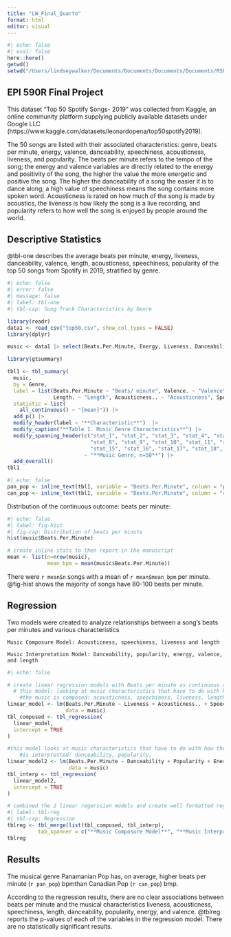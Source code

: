 ```yaml
---
title: "LW_Final_Quarto"
format: html
editor: visual
---
```

```r
#| echo: false
#| eval: false
here::here()
getwd()
setwd("/Users/lindseywalker/Documents/Documents/Documents/Documents/RSPH/FALL 2023/EPI590R/LW-EPI590R-final")
```



## EPI 590R Final Project

This dataset "Top 50 Spotify Songs- 2019" was collected from Kaggle, an online community platform supplying publicly available datasets under Google LLC (https://www.kaggle.com/datasets/leonardopena/top50spotify2019).

The 50 songs are listed with their associated characteristics: genre, beats per minute, energy, valence, danceability, speechiness, acousticness, liveness, and popularity. The beats per minute refers to the tempo of the song; the energy and valence variables are directly related to the energy and positivity of the song, the higher the value the more energetic and positive the song. The higher the danceability of a song the easier it is to dance along; a high value of speechiness means the song contains more spoken word. Acousticness is rated on how much of the song is made by acoustics, the liveness is how likely the song is a live recording, and popularity refers to how well the song is enjoyed by people around the world.

## Descriptive Statistics

@tbl-one describes the average beats per minute, energy, liveness, danceability, valence, length, acousticness, speechiness, popularity of the top 50 songs from Spotify in 2019, stratified by genre.

```r
#| echo: false
#| error: false
#| message: false
#| label: tbl-one
#| tbl-cap: Song Track Characteristics by Genre

library(readr)
data1 <- read_csv("top50.csv", show_col_types = FALSE)
library(dplyr)

music <- data1 |> select(Beats.Per.Minute, Energy, Liveness, Danceability, Valence., Length., Acousticness.., Speechiness., Popularity, Genre)

library(gtsummary)

tbl1 <- tbl_summary(
  music,
  by = Genre,
  label = list(Beats.Per.Minute ~ "Beats/ minute", Valence. ~ "Valence", 
               Length. ~ "Length", Acousticness.. ~ "Acousticness", Speechiness. ~ "Speechiness"),
  statistic = list(
    all_continuous() ~ "{mean}")) |>
  add_p() |>
  modify_header(label ~ "**Characteristic**")  |>
  modify_caption("**Table 1. Music Genre Characteristics**") |>
  modify_spanning_header(c("stat_1", "stat_2", "stat_3", "stat_4", "stat_5", "stat_6", "stat_7", 
                           "stat_8", "stat_9", "stat_10", "stat_11", "stat_12", "stat_13", "stat_14", 
                           "stat_15", "stat_16", "stat_17", "stat_18", "stat_19", "stat_20", "stat_21") 
                         ~ "**Music Genre, n=50**") |>
  add_overall() 
tbl1
```

```r
#| echo: false
pan_pop <- inline_text(tbl1, variable = "Beats.Per.Minute", column = "panamanian pop")
can_pop <- inline_text(tbl1, variable = "Beats.Per.Minute", column = "canadian pop")

```

Distribution of the continuous outcome: beats per minute:

```r
#| echo: false
#| label: fig-hist
#| fig-cap: Distribution of beats per minute 
hist(music$Beats.Per.Minute)

# create inline stats to then report in the manuscript
mean <- list(n=nrow(music),
             mean_bpm = mean(music$Beats.Per.Minute))


```

There were `r mean$n` songs with a mean of `r mean$mean_bpm` per minute. @fig-hist shows the majority of songs have 80-100 beats per minute.

## Regression

Two models were created to analyze relationships between a song's beats per minutes and various characteristics

```         
Music Composure Model: Acousticness, speechiness, liveness and length

Music Interpretation Model: Danceability, popularity, energy, valence, and length
```

```r
#| echo: false

# create linear regression models with Beats per minute as continuous outcome
  # this model: looking at music characteristics that have to do with how 
    #the music is composed: acousticness, speechiness, liveness, length
linear_model <- lm(Beats.Per.Minute ~ Liveness + Acousticness.. + Speechiness. + Length.,
                   data = music)  
tbl_composed <- tbl_regression(
  linear_model,
  intercept = TRUE
)

#this model looks at music characteristics that have to do with how the sound 
    #is interpretted: danceability, popularity, 
linear_model2 <- lm(Beats.Per.Minute ~ Danceability + Popularity + Energy + Valence. + Length.,
                    data = music)
tbl_interp <- tbl_regression(
  linear_model2,
  intercept = TRUE
)

# combined the 2 linear regerssion models and create well formatted regression table
#| label: tbl-reg
#| tbl-cap: Regression 
tblreg <- tbl_merge(list(tbl_composed, tbl_interp),
          tab_spanner = c("**Music Composure Model**", "**Music Interpretation Model**"))
tblreg

```

## Results

The musical genre Panamanian Pop has, on average, higher beats per minute (`r pan_pop`) bpmthan Canadian Pop (`r can_pop`) bmp.

According to the regression results, there are no clear associations between beats per minute and the musical characteristics liveness, acousticness, speechiness, length, danceability, popularity, energy, and valence. @tblreg reports the p-values of each of the variables in the regression model. There are no statistically significant results.

